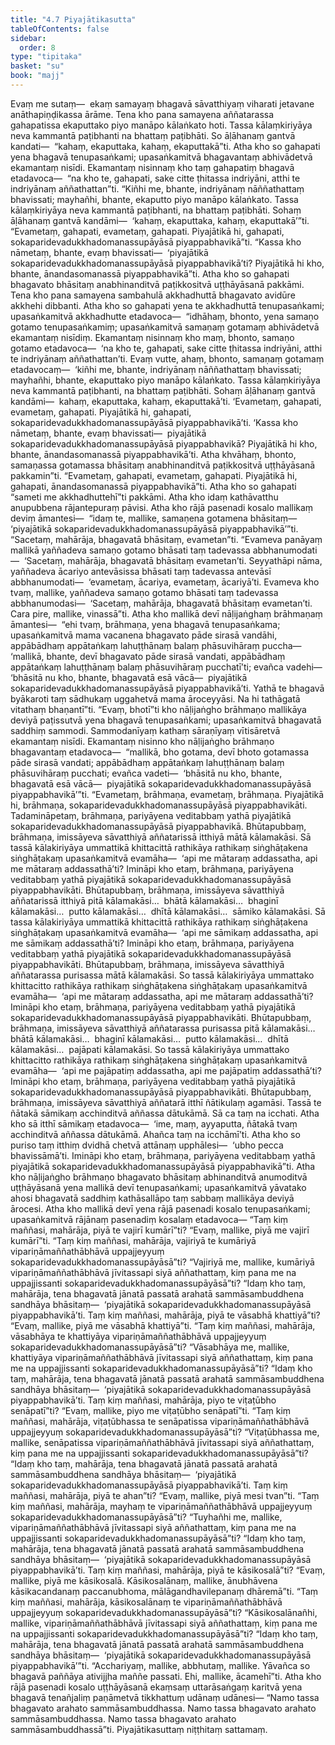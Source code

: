 ```yaml
---
title: "4.7 Piyajātikasutta"
tableOfContents: false
sidebar:
  order: 8
type: "tipitaka"
basket: "su"
book: "majj"
---
```



<DynamicBreadcrumb />

<Division number="353" book="majj" bookNo="10" page="309">

<Paragraph number="1035" book="majj">
Evaṃ me sutaṃ—  ekaṃ samayaṃ bhagavā sāvatthiyaṃ viharati jetavane anāthapiṇḍikassa ārāme. Tena kho pana samayena aññatarassa gahapatissa ekaputtako piyo manāpo kālaṅkato hoti. Tassa kālaṃkiriyāya neva kammantā paṭibhanti na bhattaṃ paṭibhāti. So āḷāhanaṃ gantvā kandati—  “kahaṃ, ekaputtaka, kahaṃ, ekaputtakā”ti. Atha kho so gahapati yena bhagavā tenupasaṅkami; upasaṅkamitvā bhagavantaṃ abhivādetvā ekamantaṃ nisīdi. Ekamantaṃ nisinnaṃ kho taṃ gahapatiṃ bhagavā etadavoca—  “na kho te, gahapati, sake citte ṭhitassa indriyāni, atthi te indriyānaṃ aññathattan”ti. “Kiñhi me, bhante, indriyānaṃ nāññathattaṃ bhavissati; mayhañhi, bhante, ekaputto piyo manāpo kālaṅkato. Tassa kālaṃkiriyāya neva kammantā paṭibhanti, na bhattaṃ paṭibhāti. Sohaṃ āḷāhanaṃ gantvā kandāmi—  ‘kahaṃ, ekaputtaka, kahaṃ, ekaputtakā’”ti. “Evametaṃ, gahapati, evametaṃ, gahapati. Piyajātikā hi, gahapati, sokaparidevadukkhadomanassupāyāsā piyappabhavikā”ti. “Kassa kho nāmetaṃ, bhante, evaṃ bhavissati—  ‘piyajātikā sokaparidevadukkhadomanassupāyāsā piyappabhavikā’ti? Piyajātikā hi kho, bhante, ānandasomanassā piyappabhavikā”ti. Atha kho so gahapati bhagavato bhāsitaṃ anabhinanditvā paṭikkositvā uṭṭhāyāsanā pakkāmi.
</Paragraph>

</Division>
<Division number="354" book="majj" bookNo="10" page="309">

<Paragraph number="1036" book="majj">
Tena kho pana samayena sambahulā akkhadhuttā bhagavato avidūre akkhehi dibbanti. Atha kho so gahapati yena te akkhadhuttā tenupasaṅkami; upasaṅkamitvā akkhadhutte etadavoca—  “idhāhaṃ, bhonto, yena samaṇo gotamo tenupasaṅkamiṃ; upasaṅkamitvā samaṇaṃ gotamaṃ abhivādetvā ekamantaṃ nisīdiṃ. Ekamantaṃ nisinnaṃ kho maṃ, bhonto, samaṇo gotamo etadavoca—  ‘na kho te, gahapati, sake citte ṭhitassa indriyāni, atthi te indriyānaṃ aññathattan’ti. Evaṃ vutte, ahaṃ, bhonto, samaṇaṃ gotamaṃ etadavocaṃ—  ‘kiñhi me, bhante, indriyānaṃ nāññathattaṃ bhavissati; mayhañhi, bhante, ekaputtako piyo manāpo kālaṅkato. Tassa kālaṃkiriyāya neva kammantā paṭibhanti, na bhattaṃ paṭibhāti. Sohaṃ āḷāhanaṃ gantvā kandāmi—  kahaṃ, ekaputtaka, kahaṃ, ekaputtakā’ti. ‘Evametaṃ, gahapati, evametaṃ, gahapati. Piyajātikā hi, gahapati, sokaparidevadukkhadomanassupāyāsā piyappabhavikā’ti. ‘Kassa kho nāmetaṃ, bhante, evaṃ bhavissati—  piyajātikā sokaparidevadukkhadomanassupāyāsā piyappabhavikā? Piyajātikā hi kho, bhante, ānandasomanassā piyappabhavikā’ti. Atha khvāhaṃ, bhonto, samaṇassa gotamassa bhāsitaṃ anabhinanditvā paṭikkositvā uṭṭhāyāsanā pakkamin”ti. “Evametaṃ, gahapati, evametaṃ, gahapati. Piyajātikā hi, gahapati, ānandasomanassā piyappabhavikā”ti. Atha kho so gahapati “sameti me akkhadhuttehī”ti pakkāmi. Atha kho idaṃ kathāvatthu anupubbena rājantepuraṃ pāvisi.
</Paragraph>

</Division>
<Division number="355" book="majj" bookNo="10" page="310">

<Paragraph number="1037" book="majj">
Atha kho rājā pasenadi kosalo mallikaṃ deviṃ āmantesi—  “idaṃ te, mallike, samaṇena gotamena bhāsitaṃ—  ‘piyajātikā sokaparidevadukkhadomanassupāyāsā piyappabhavikā’”ti. “Sacetaṃ, mahārāja, bhagavatā bhāsitaṃ, evametan”ti. “Evameva panāyaṃ mallikā yaññadeva samaṇo gotamo bhāsati taṃ tadevassa abbhanumodati—  ‘Sacetaṃ, mahārāja, bhagavatā bhāsitaṃ evametan’ti. Seyyathāpi nāma, yaññadeva ācariyo antevāsissa bhāsati taṃ tadevassa antevāsī abbhanumodati—  ‘evametaṃ, ācariya, evametaṃ, ācariyā’ti. Evameva kho tvaṃ, mallike, yaññadeva samaṇo gotamo bhāsati taṃ tadevassa abbhanumodasi—  ‘Sacetaṃ, mahārāja, bhagavatā bhāsitaṃ evametan’ti. Cara pire, mallike, vinassā”ti.
</Paragraph>

<Paragraph number="1038" book="majj">
Atha kho mallikā devī nāḷijaṅghaṃ brāhmaṇaṃ āmantesi—  “ehi tvaṃ, brāhmaṇa, yena bhagavā tenupasaṅkama; upasaṅkamitvā mama vacanena bhagavato pāde sirasā vandāhi, appābādhaṃ appātaṅkaṃ lahuṭṭhānaṃ balaṃ phāsuvihāraṃ puccha—  ‘mallikā, bhante, devī bhagavato pāde sirasā vandati, appābādhaṃ appātaṅkaṃ lahuṭṭhānaṃ balaṃ phāsuvihāraṃ pucchatī’ti; evañca vadehi—  ‘bhāsitā nu kho, bhante, bhagavatā esā vācā—  piyajātikā sokaparidevadukkhadomanassupāyāsā piyappabhavikā’ti. Yathā te bhagavā byākaroti taṃ sādhukaṃ uggahetvā mama āroceyyāsi. Na hi tathāgatā vitathaṃ bhaṇantī”ti. “Evaṃ, bhotī”ti kho nāḷijaṅgho brāhmaṇo mallikāya deviyā paṭissutvā yena bhagavā tenupasaṅkami; upasaṅkamitvā bhagavatā saddhiṃ sammodi. Sammodanīyaṃ kathaṃ sāraṇīyaṃ vītisāretvā ekamantaṃ nisīdi. Ekamantaṃ nisinno kho nāḷijaṅgho brāhmaṇo bhagavantaṃ etadavoca—  “mallikā, bho gotama, devī bhoto gotamassa pāde sirasā vandati; appābādhaṃ appātaṅkaṃ lahuṭṭhānaṃ balaṃ phāsuvihāraṃ pucchati; evañca vadeti—  ‘bhāsitā nu kho, bhante, bhagavatā esā vācā—  piyajātikā sokaparidevadukkhadomanassupāyāsā piyappabhavikā’”ti.
</Paragraph>

</Division>
<Division number="356" book="majj" bookNo="10" page="311">

<Paragraph number="1039" book="majj">
“Evametaṃ, brāhmaṇa, evametaṃ, brāhmaṇa. Piyajātikā hi, brāhmaṇa, sokaparidevadukkhadomanassupāyāsā piyappabhavikāti. Tadamināpetaṃ, brāhmaṇa, pariyāyena veditabbaṃ yathā piyajātikā sokaparidevadukkhadomanassupāyāsā piyappabhavikā. Bhūtapubbaṃ, brāhmaṇa, imissāyeva sāvatthiyā aññatarissā itthiyā mātā kālamakāsi. Sā tassā kālakiriyāya ummattikā khittacittā rathikāya rathikaṃ siṅghāṭakena siṅghāṭakaṃ upasaṅkamitvā evamāha—  ‘api me mātaraṃ addassatha, api me mātaraṃ addassathā’ti? Imināpi kho etaṃ, brāhmaṇa, pariyāyena veditabbaṃ yathā piyajātikā sokaparidevadukkhadomanassupāyāsā piyappabhavikāti.
</Paragraph>

<Paragraph number="1040" book="majj">
Bhūtapubbaṃ, brāhmaṇa, imissāyeva sāvatthiyā aññatarissā itthiyā pitā kālamakāsi…  bhātā kālamakāsi…  bhaginī kālamakāsi…  putto kālamakāsi…  dhītā kālamakāsi…  sāmiko kālamakāsi. Sā tassa kālakiriyāya ummattikā khittacittā rathikāya rathikaṃ siṅghāṭakena siṅghāṭakaṃ upasaṅkamitvā evamāha—  ‘api me sāmikaṃ addassatha, api me sāmikaṃ addassathā’ti? Imināpi kho etaṃ, brāhmaṇa, pariyāyena veditabbaṃ yathā piyajātikā sokaparidevadukkhadomanassupāyāsā piyappabhavikāti.
</Paragraph>

<Paragraph number="1041" book="majj">
Bhūtapubbaṃ, brāhmaṇa, imissāyeva sāvatthiyā aññatarassa purisassa mātā kālamakāsi. So tassā kālakiriyāya ummattako khittacitto rathikāya rathikaṃ siṅghāṭakena siṅghāṭakaṃ upasaṅkamitvā evamāha—  ‘api me mātaraṃ addassatha, api me mātaraṃ addassathā’ti? Imināpi kho etaṃ, brāhmaṇa, pariyāyena veditabbaṃ yathā piyajātikā sokaparidevadukkhadomanassupāyāsā piyappabhavikāti.
</Paragraph>

<Paragraph number="1042" book="majj">
Bhūtapubbaṃ, brāhmaṇa, imissāyeva sāvatthiyā aññatarassa purisassa pitā kālamakāsi…  bhātā kālamakāsi…  bhaginī kālamakāsi…  putto kālamakāsi…  dhītā kālamakāsi…  pajāpati kālamakāsi. So tassā kālakiriyāya ummattako khittacitto rathikāya rathikaṃ siṅghāṭakena siṅghāṭakaṃ upasaṅkamitvā evamāha—  ‘api me pajāpatiṃ addassatha, api me pajāpatiṃ addassathā’ti? Imināpi kho etaṃ, brāhmaṇa, pariyāyena veditabbaṃ yathā piyajātikā sokaparidevadukkhadomanassupāyāsā piyappabhavikāti.
</Paragraph>

<Paragraph number="1043" book="majj">
Bhūtapubbaṃ, brāhmaṇa, imissāyeva sāvatthiyā aññatarā itthī ñātikulaṃ agamāsi. Tassā te ñātakā sāmikaṃ acchinditvā aññassa dātukāmā. Sā ca taṃ na icchati. Atha kho sā itthī sāmikaṃ etadavoca—  ‘ime, maṃ, ayyaputta, ñātakā tvaṃ acchinditvā aññassa dātukāmā. Ahañca taṃ na icchāmī’ti. Atha kho so puriso taṃ itthiṃ dvidhā chetvā attānaṃ upphālesi—  ‘ubho pecca bhavissāmā’ti. Imināpi kho etaṃ, brāhmaṇa, pariyāyena veditabbaṃ yathā piyajātikā sokaparidevadukkhadomanassupāyāsā piyappabhavikā”ti.
</Paragraph>

</Division>
<Division number="357" book="majj" bookNo="10" page="312">

<Paragraph number="1044" book="majj">
Atha kho nāḷijaṅgho brāhmaṇo bhagavato bhāsitaṃ abhinanditvā anumoditvā uṭṭhāyāsanā yena mallikā devī tenupasaṅkami; upasaṅkamitvā yāvatako ahosi bhagavatā saddhiṃ kathāsallāpo taṃ sabbaṃ mallikāya deviyā ārocesi. Atha kho mallikā devī yena rājā pasenadi kosalo tenupasaṅkami; upasaṅkamitvā rājānaṃ pasenadiṃ kosalaṃ etadavoca—
</Paragraph>

<Paragraph number="1045" book="majj">
“Taṃ kiṃ maññasi, mahārāja, piyā te vajirī kumārī”ti? “Evaṃ, mallike, piyā me vajirī kumārī”ti. “Taṃ kiṃ maññasi, mahārāja, vajiriyā te kumāriyā vipariṇāmaññathābhāvā uppajjeyyuṃ sokaparidevadukkhadomanassupāyāsā”ti? “Vajiriyā me, mallike, kumāriyā vipariṇāmaññathābhāvā jīvitassapi siyā aññathattaṃ, kiṃ pana me na uppajjissanti sokaparidevadukkhadomanassupāyāsā”ti? “Idaṃ kho taṃ, mahārāja, tena bhagavatā jānatā passatā arahatā sammāsambuddhena sandhāya bhāsitaṃ—  ‘piyajātikā sokaparidevadukkhadomanassupāyāsā piyappabhavikā’ti.
</Paragraph>

<Paragraph number="1046" book="majj">
Taṃ kiṃ maññasi, mahārāja, piyā te vāsabhā khattiyā”ti? “Evaṃ, mallike, piyā me vāsabhā khattiyā”ti. “Taṃ kiṃ maññasi, mahārāja, vāsabhāya te khattiyāya vipariṇāmaññathābhāvā uppajjeyyuṃ sokaparidevadukkhadomanassupāyāsā”ti? “Vāsabhāya me, mallike, khattiyāya vipariṇāmaññathābhāvā jīvitassapi siyā aññathattaṃ, kiṃ pana me na uppajjissanti sokaparidevadukkhadomanassupāyāsā”ti? “Idaṃ kho taṃ, mahārāja, tena bhagavatā jānatā passatā arahatā sammāsambuddhena sandhāya bhāsitaṃ—  ‘piyajātikā sokaparidevadukkhadomanassupāyāsā piyappabhavikā’ti.
</Paragraph>

<Paragraph number="1047" book="majj">
Taṃ kiṃ maññasi, mahārāja, piyo te viṭaṭūbho senāpatī”ti? “Evaṃ, mallike, piyo me viṭaṭūbho senāpatī”ti. “Taṃ kiṃ maññasi, mahārāja, viṭaṭūbhassa te senāpatissa vipariṇāmaññathābhāvā uppajjeyyuṃ sokaparidevadukkhadomanassupāyāsā”ti? “Viṭaṭūbhassa me, mallike, senāpatissa vipariṇāmaññathābhāvā jīvitassapi siyā aññathattaṃ, kiṃ pana me na uppajjissanti sokaparidevadukkhadomanassupāyāsā”ti? “Idaṃ kho taṃ, mahārāja, tena bhagavatā jānatā passatā arahatā sammāsambuddhena sandhāya bhāsitaṃ—  ‘piyajātikā sokaparidevadukkhadomanassupāyāsā piyappabhavikā’ti.
</Paragraph>

<Paragraph number="1048" book="majj">
Taṃ kiṃ maññasi, mahārāja, piyā te ahan”ti? “Evaṃ, mallike, piyā mesi tvan”ti. “Taṃ kiṃ maññasi, mahārāja, mayhaṃ te vipariṇāmaññathābhāvā uppajjeyyuṃ sokaparidevadukkhadomanassupāyāsā”ti? “Tuyhañhi me, mallike, vipariṇāmaññathābhāvā jīvitassapi siyā aññathattaṃ, kiṃ pana me na uppajjissanti sokaparidevadukkhadomanassupāyāsā”ti? “Idaṃ kho taṃ, mahārāja, tena bhagavatā jānatā passatā arahatā sammāsambuddhena sandhāya bhāsitaṃ—  ‘piyajātikā sokaparidevadukkhadomanassupāyāsā piyappabhavikā’ti.
</Paragraph>

<Paragraph number="1049" book="majj">
Taṃ kiṃ maññasi, mahārāja, piyā te kāsikosalā”ti? “Evaṃ, mallike, piyā me kāsikosalā. Kāsikosalānaṃ, mallike, ānubhāvena kāsikacandanaṃ paccanubhoma, mālāgandhavilepanaṃ dhāremā”ti. “Taṃ kiṃ maññasi, mahārāja, kāsikosalānaṃ te vipariṇāmaññathābhāvā uppajjeyyuṃ sokaparidevadukkhadomanassupāyāsā”ti? “Kāsikosalānañhi, mallike, vipariṇāmaññathābhāvā jīvitassapi siyā aññathattaṃ, kiṃ pana me na uppajjissanti sokaparidevadukkhadomanassupāyāsā”ti? “Idaṃ kho taṃ, mahārāja, tena bhagavatā jānatā passatā arahatā sammāsambuddhena sandhāya bhāsitaṃ—  ‘piyajātikā sokaparidevadukkhadomanassupāyāsā piyappabhavikā’”ti.
</Paragraph>

<Paragraph number="1050" book="majj">
“Acchariyaṃ, mallike, abbhutaṃ, mallike. Yāvañca so bhagavā paññāya ativijjha maññe passati. Ehi, mallike, ācamehī”ti. Atha kho rājā pasenadi kosalo uṭṭhāyāsanā ekaṃsaṃ uttarāsaṅgaṃ karitvā yena bhagavā tenañjaliṃ paṇāmetvā tikkhattuṃ udānaṃ udānesi—
</Paragraph>

<Paragraph number="1051" book="majj">
“Namo tassa bhagavato arahato sammāsambuddhassa.
</Paragraph>

<Paragraph number="1052" book="majj">
Namo tassa bhagavato arahato sammāsambuddhassa.
</Paragraph>

<Paragraph number="1053" book="majj">
Namo tassa bhagavato arahato sammāsambuddhassā”ti.

</Paragraph>
</Division>

<Paragraph number="1054" type="center" book="majj">
Piyajātikasuttaṃ niṭṭhitaṃ sattamaṃ.
</Paragraph>